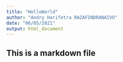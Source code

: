 ```yaml
---
title: "HelloWorld"
author: "Andry Harifetra RAZAFINDRANAIVO"
date: "06/05/2021"
output: html_document
---
```


## This is a markdown file

